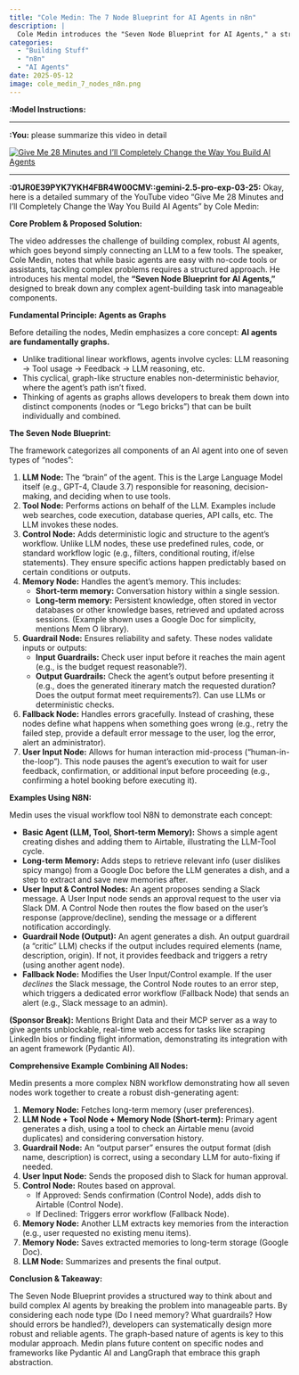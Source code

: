 ```yaml
---
title: "Cole Medin: The 7 Node Blueprint for AI Agents in n8n"
description: |
  Cole Medin introduces the "Seven Node Blueprint for AI Agents," a structured framework for building complex AI agents in n8n, emphasizing the graph-like nature of agents and how to break down tasks into manageable components.
categories:
  - "Building Stuff"
  - "n8n"
  - "AI Agents"
date: 2025-05-12
image: cole_medin_7_nodes_n8n.png
---
```


**:Model Instructions:** 

  ---

  
**:You:** please summarize this video in detail

[![Give Me 28 Minutes and I'll Completely Change the Way You Build AI Agents](https://i.ytimg.com/vi/TV8SyEuSMIA/maxresdefault.jpg)](https://www.youtube.com/watch?v=TV8SyEuSMIA)

---

**:01JR0E39PYK7YKH4FBR4W00CMV::gemini-2.5-pro-exp-03-25:** Okay, here is a detailed summary of the YouTube video "Give Me 28 Minutes and I'll Completely Change the Way You Build AI Agents" by Cole Medin:

**Core Problem & Proposed Solution:**

The video addresses the challenge of building complex, robust AI agents, which goes beyond simply connecting an LLM to a few tools. The speaker, Cole Medin, notes that while basic agents are easy with no-code tools or assistants, tackling complex problems requires a structured approach. He introduces his mental model, the **"Seven Node Blueprint for AI Agents,"** designed to break down any complex agent-building task into manageable components.

**Fundamental Principle: Agents as Graphs**

Before detailing the nodes, Medin emphasizes a core concept: **AI agents are fundamentally graphs.**

*   Unlike traditional linear workflows, agents involve cycles: LLM reasoning -> Tool usage -> Feedback -> LLM reasoning, etc.
*   This cyclical, graph-like structure enables non-deterministic behavior, where the agent's path isn't fixed.
*   Thinking of agents as graphs allows developers to break them down into distinct components (nodes or "Lego bricks") that can be built individually and combined.

**The Seven Node Blueprint:**

The framework categorizes all components of an AI agent into one of seven types of "nodes":

1.  **LLM Node:** The "brain" of the agent. This is the Large Language Model itself (e.g., GPT-4, Claude 3.7) responsible for reasoning, decision-making, and deciding when to use tools.
2.  **Tool Node:** Performs actions on behalf of the LLM. Examples include web searches, code execution, database queries, API calls, etc. The LLM invokes these nodes.
3.  **Control Node:** Adds deterministic logic and structure to the agent's workflow. Unlike LLM nodes, these use predefined rules, code, or standard workflow logic (e.g., filters, conditional routing, if/else statements). They ensure specific actions happen predictably based on certain conditions or outputs.
4.  **Memory Node:** Handles the agent's memory. This includes:
    *   **Short-term memory:** Conversation history within a single session.
    *   **Long-term memory:** Persistent knowledge, often stored in vector databases or other knowledge bases, retrieved and updated across sessions. (Example shown uses a Google Doc for simplicity, mentions Mem O library).
5.  **Guardrail Node:** Ensures reliability and safety. These nodes validate inputs or outputs:
    *   **Input Guardrails:** Check user input before it reaches the main agent (e.g., is the budget request reasonable?).
    *   **Output Guardrails:** Check the agent's output before presenting it (e.g., does the generated itinerary match the requested duration? Does the output format meet requirements?). Can use LLMs or deterministic checks.
6.  **Fallback Node:** Handles errors gracefully. Instead of crashing, these nodes define what happens when something goes wrong (e.g., retry the failed step, provide a default error message to the user, log the error, alert an administrator).
7.  **User Input Node:** Allows for human interaction mid-process ("human-in-the-loop"). This node pauses the agent's execution to wait for user feedback, confirmation, or additional input before proceeding (e.g., confirming a hotel booking before executing it).

**Examples Using N8N:**

Medin uses the visual workflow tool N8N to demonstrate each concept:

*   **Basic Agent (LLM, Tool, Short-term Memory):** Shows a simple agent creating dishes and adding them to Airtable, illustrating the LLM-Tool cycle.
*   **Long-term Memory:** Adds steps to retrieve relevant info (user dislikes spicy mango) from a Google Doc before the LLM generates a dish, and a step to extract and save new memories after.
*   **User Input & Control Nodes:** An agent proposes sending a Slack message. A User Input node sends an approval request to the user via Slack DM. A Control Node then routes the flow based on the user's response (approve/decline), sending the message or a different notification accordingly.
*   **Guardrail Node (Output):** An agent generates a dish. An output guardrail (a "critic" LLM) checks if the output includes required elements (name, description, origin). If not, it provides feedback and triggers a retry (using another agent node).
*   **Fallback Node:** Modifies the User Input/Control example. If the user *declines* the Slack message, the Control Node routes to an error step, which triggers a dedicated error workflow (Fallback Node) that sends an alert (e.g., Slack message to an admin).

**(Sponsor Break):** Mentions Bright Data and their MCP server as a way to give agents unblockable, real-time web access for tasks like scraping LinkedIn bios or finding flight information, demonstrating its integration with an agent framework (Pydantic AI).

**Comprehensive Example Combining All Nodes:**

Medin presents a more complex N8N workflow demonstrating how all seven nodes work together to create a robust dish-generating agent:

1.  **Memory Node:** Fetches long-term memory (user preferences).
2.  **LLM Node + Tool Node + Memory Node (Short-term):** Primary agent generates a dish, using a tool to check an Airtable menu (avoid duplicates) and considering conversation history.
3.  **Guardrail Node:** An "output parser" ensures the output format (dish name, description) is correct, using a secondary LLM for auto-fixing if needed.
4.  **User Input Node:** Sends the proposed dish to Slack for human approval.
5.  **Control Node:** Routes based on approval.
    *   If Approved: Sends confirmation (Control Node), adds dish to Airtable (Control Node).
    *   If Declined: Triggers error workflow (Fallback Node).
6.  **Memory Node:** Another LLM extracts key memories from the interaction (e.g., user requested no existing menu items).
7.  **Memory Node:** Saves extracted memories to long-term storage (Google Doc).
8.  **LLM Node:** Summarizes and presents the final output.

**Conclusion & Takeaway:**

The Seven Node Blueprint provides a structured way to think about and build complex AI agents by breaking the problem into manageable parts. By considering each node type (Do I need memory? What guardrails? How should errors be handled?), developers can systematically design more robust and reliable agents. The graph-based nature of agents is key to this modular approach. Medin plans future content on specific nodes and frameworks like Pydantic AI and LangGraph that embrace this graph abstraction.

